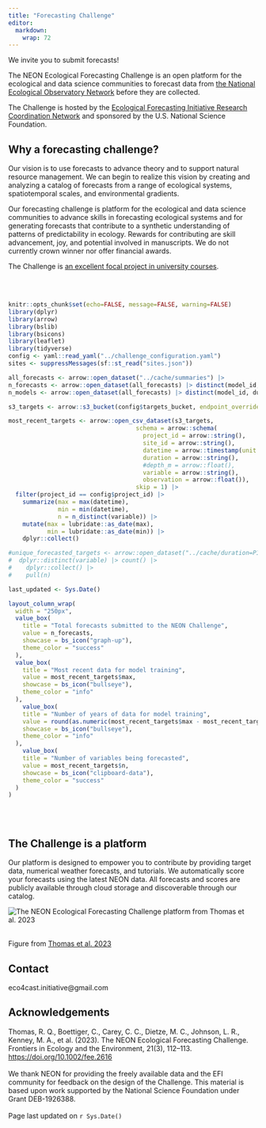 ```yaml
---
title: "Forecasting Challenge"
editor: 
  markdown: 
    wrap: 72
---
```


We invite you to submit forecasts!

The NEON Ecological Forecasting Challenge is an open platform for the ecological and data science communities to forecast data from [the National Ecological Observatory Network](https://www.neonscience.org) before they are collected.

The Challenge is hosted by the [Ecological Forecasting Initiative Research Coordination Network](https://ecoforecast.org) and sponsored by the U.S. National Science Foundation. 

## Why a forecasting challenge?

Our vision is to use forecasts to advance theory and to support natural resource management. We can begin to realize this vision by creating and analyzing a catalog of forecasts from a range of ecological systems, spatiotemporal scales, and environmental gradients. 

Our forecasting challenge is platform for the ecological and data science communities to advance skills in forecasting ecological systems and for generating forecasts that contribute to a synthetic understanding of patterns of predictability in ecology.  Rewards for contributing are skill advancement, joy, and potential involved in manuscripts. We do not currently crown winner nor offer financial awards.

The Challenge is [an excellent focal project in university courses](https://www.neonscience.org/impact/observatory-blog/efi-neon-forecasting-challenge-classroom).

<br /> <br />

```r
knitr::opts_chunk$set(echo=FALSE, message=FALSE, warning=FALSE)
library(dplyr)
library(arrow)
library(bslib)
library(bsicons)
library(leaflet)
library(tidyverse)
config <- yaml::read_yaml("../challenge_configuration.yaml")
sites <- suppressMessages(sf::st_read("sites.json"))

all_forecasts <- arrow::open_dataset("../cache/summaries") |> 
n_forecasts <- arrow::open_dataset(all_forecasts) |> distinct(model_id, duration, reference_date) |> collect() |> nrow()
n_models <- arrow::open_dataset(all_forecasts) |> distinct(model_id, duration, variable) |> collect() |> nrow()

s3_targets <- arrow::s3_bucket(config$targets_bucket, endpoint_override = config$endpoint, anonymous = TRUE)

most_recent_targets <- arrow::open_csv_dataset(s3_targets,
                                    schema = arrow::schema(
                                      project_id = arrow::string(),
                                      site_id = arrow::string(),
                                      datetime = arrow::timestamp(unit = "ns", timezone = "UTC"),
                                      duration = arrow::string(),
                                      #depth_m = arrow::float(),
                                      variable = arrow::string(),
                                      observation = arrow::float()),
                                    skip = 1) |>
  filter(project_id == config$project_id) |> 
    summarize(max = max(datetime),
              min = min(datetime),
              n = n_distinct(variable)) |> 
    mutate(max = lubridate::as_date(max),
           min = lubridate::as_date(min)) |> 
    dplyr::collect()

#unique_forecasted_targets <- arrow::open_dataset("../cache/duration=P1D") |> 
#  dplyr::distinct(variable) |> count() |> 
#    dplyr::collect() |> 
#    pull(n)

last_updated <- Sys.Date()
```

```r

layout_column_wrap(
  width = "250px",
  value_box(
    title = "Total forecasts submitted to the NEON Challenge", 
    value = n_forecasts,
    showcase = bs_icon("graph-up"),
    theme_color = "success" 
  ),
  value_box(
    title = "Most recent data for model training", 
    value = most_recent_targets$max,
    showcase = bs_icon("bullseye"),
    theme_color = "info" 
  ),
    value_box(
    title = "Number of years of data for model training", 
    value = round(as.numeric(most_recent_targets$max - most_recent_targets$min) /365, 2),
    showcase = bs_icon("bullseye"),
    theme_color = "info" 
  ),
    value_box(
    title = "Number of variables being forecasted", 
    value = most_recent_targets$n,
    showcase = bs_icon("clipboard-data"),
    theme_color = "success" 
  )
)

```

<br /> <br />

## The Challenge is a platform

Our platform is designed to empower you to contribute by providing target data, numerical weather forecasts, and tutorials.  We automatically score your forecasts using the latest NEON data.  All forecasts and scores are publicly available through cloud storage and discoverable through our catalog.

![The NEON Ecological Forecasting Challenge platform from Thomas et al. 2023](img/workflow.png){fig-align="center"}
<br /> <br />

Figure from [Thomas et al. 2023](https://doi.org/10.1002/fee.2616)

## Contact

eco4cast.initiative@gmail.com

## Acknowledgements

Thomas, R. Q., Boettiger, C., Carey, C. C., Dietze, M. C., Johnson, L. R., Kenney, M. A., et al. (2023). The NEON Ecological Forecasting Challenge. Frontiers in Ecology and the Environment, 21(3), 112–113. [https://doi.org/10.1002/fee.2616](https://doi.org/10.1002/fee.2616)
<br /> <br /> 
We thank NEON for providing the freely available data and the EFI community for feedback on the design of the Challenge. This material is based upon work supported by the National
Science Foundation under Grant DEB-1926388.
<br /> <br /> 
Page last updated on `r Sys.Date()`

